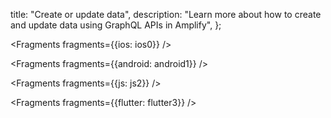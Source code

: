   title: "Create or update data",
  description: "Learn more about how to create and update data using GraphQL APIs in Amplify",
};


<Fragments fragments={{ios: ios0}} />


<Fragments fragments={{android: android1}} />


<Fragments fragments={{js: js2}} />


<Fragments fragments={{flutter: flutter3}} />
